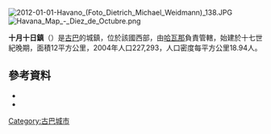 [[Image:2012-01-01-Havano_(Foto_Dietrich_Michael_Weidmann)_138.JPG|right]]
[[Image:Havana_Map_-_Diez_de_Octubre.png|right]]

{{Coord|23|5|17|N|82|21|35|W|display=title}}

'''十月十日鎮'''（{{lang-es|Diez de Octubre}}）是[[古巴|古巴]]的城鎮，位於該國西部，由[[哈瓦那|哈瓦那]]負責管轄，始建於十七世紀晚期，面積12平方公里，2004年人口227,293，人口密度每平方公里18.94人。

==參考資料==
*{{Cite web|url=http://www.statoids.com/ycu.html|title=Municipios of Cuba|author=Statoids|date=July 2003|accessdate=2007-10-06|archive-date=2015-08-11|archive-url=https://web.archive.org/web/20150811202622/http://www.statoids.com/ycu.html|dead-url=no}}
*{{Cite web |url=http://www.atenas.inf.cu/todo/Estadisticas/TABLA%20No_3balance.htm |title=2004 Population trends, by Province and Municipality |author=Atenas.cu |year=2004 |accessdate=2007-10-06 |archiveurl=https://web.archive.org/web/20060714001016/http://www.atenas.inf.cu/todo/Estadisticas/TABLA%20No_3balance.htm |archivedate=2006-07-14 |language=es |deadurl=yes }}

{{Cuba-geo-stub}}
[[Category:古巴城市|Category:古巴城市]]